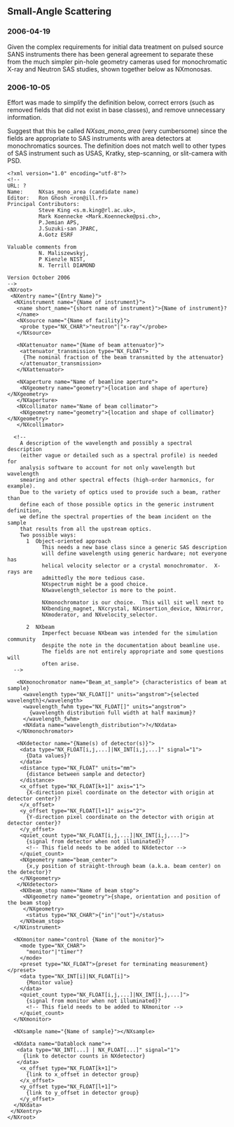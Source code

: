 ==Small-Angle Scattering==

===2006-04-19===
Given the complex requirements for initial data treatment on pulsed
source SANS instruments there has been general agreement to separate
these from the much simpler pin-hole geometry cameras used for
monochromatic X-ray and Neutron SAS studies, shown together below 
as NXmonosas.

===2006-10-05===

Effort was made to simplify the definition below, correct errors
(such as removed fields that did not exist in base classes),
and remove unnecessary information.

Suggest that this be called ''NXsas_mono_area'' (very cumbersome) since the fields are appropriate to SAS instruments with area detectors at monochromatics sources.  The definition does not match well to other types of SAS instrument such as USAS, Kratky, step-scanning, or slit-camera with PSD.

<pre>
<?xml version="1.0" encoding="utf-8"?>
<!--
URL: ?
Name:     NXsas_mono_area (candidate name)
Editor:   Ron Ghosh <ron@ill.fr>
Principal Contributors:  
          Steve King <s.m.king@rl.ac.uk>, 
          Mark Koennecke <Mark.Koennecke@psi.ch>, 
          P.Jemian APS, 
          J.Suzuki-san JPARC, 
          A.Gotz ESRF 
                         
Valuable comments from 
          N. Maliszewskyj, 
          P Kienzle NIST, 
          N. Terrill DIAMOND

Version October 2006
-->
<NXroot>
 <NXentry name="{Entry Name}">
  <NXinstrument name="{Name of instrument}">
   <name short_name="{short name of instrument}">{Name of instrument}?
   </name>
   <NXsource name="{Name of facility}">
    <probe type="NX_CHAR">"neutron"|"x-ray"</probe>
   </NXsource>

   <NXattenuator name="{Name of beam attenuator}">
    <attenuator_transmission type="NX_FLOAT">
     {The nominal fraction of the beam transmitted by the attenuator}
    </attenuator_transmission>
   </NXattenuator>

   <NXaperture name="Name of beamline aperture">
    <NXgeometry name="geometry">{location and shape of aperture}</NXgeometry>
   </NXaperture>
   <NXcollimator name="Name of beam collimator">
    <NXgeometry name="geometry">{location and shape of collimator}</NXgeometry>
   </NXcollimator>

  <!-- 
    A description of the wavelength and possibly a spectral description
    (either vague or detailed such as a spectral profile) is needed for 
    analysis software to account for not only wavelength but wavelength 
    smearing and other spectral effects (high-order harmonics, for example).
    Due to the variety of optics used to provide such a beam, rather than 
    define each of those possible optics in the generic instrument definition,
    we define the spectral properties of the beam incident on the sample
    that results from all the upstream optics.
    Two possible ways:
      1  Object-oriented approach
           This needs a new base class since a generic SAS description
           will define wavelength using generic hardware; not everyone has 
           helical velocity selector or a crystal monochromator.  X-rays are
           admittedly the more tedious case.
           NXspectrum might be a good choice.
           NXwavelength_selector is more to the point.

           NXmonochromator is our choice.  This will sit well next to 
           NXbending_magnet, NXcrystal, NXinsertion_device, NXmirror, 
           NXmoderator, and NXvelocity_selector.

      2  NXbeam
           Imperfect becuase NXbeam was intended for the simulation community
           despite the note in the documentation about beamline use.
           The fields are not entirely appropriate and some questions will
           often arise.
  -->
     
   <NXmonochromator name="Beam_at_sample"> {characteristics of beam at sample}
     <wavelength type="NX_FLOAT[]" units="angstrom">{selected wavelength}</wavelength>
     <wavelength_fwhm type="NX_FLOAT[]" units="angstrom">
       {wavelength distribution full width at half maximum}?
     </wavelength_fwhm>
     <NXdata name="wavelength_distribution">?</NXdata>
   </NXmonochromator>

   <NXdetector name="{Name(s) of detector(s)}">
    <data type="NX_FLOAT[i,j,...]|NX_INT[i,j,...]" signal="1">
      {Data values}?
    </data>
    <distance type="NX_FLOAT" units="mm">
      {distance between sample and detector}
    </distance>
    <x_offset type="NX_FLOAT[k+1]" axis="1">
      {X-direction pixel coordinate on the detector with origin at detector center}?
    </x_offset>
    <y_offset type="NX_FLOAT[l+1]" axis="2">
      {Y-direction pixel coordinate on the detector with origin at detector center}?
    </y_offset>
    <quiet_count type="NX_FLOAT[i,j,...]|NX_INT[i,j,...]">
      {signal from detector when not illuminated}?
      <!-- This field needs to be added to NXdetector -->
    </quiet_count>
    <NXgeometry name="beam_center">
      {x,y position of straight-through beam (a.k.a. beam center) on the detector}?
    </NXgeometry>
   </NXdetector>
    <NXbeam_stop name="Name of beam stop">
     <NXgeometry name="geometry">{shape, orientation and position of the beam stop}
     </NXgeometry>
      <status type="NX_CHAR">{"in"|"out"}</status>
    </NXbeam_stop>
  </NXinstrument>

  <NXmonitor name="control {Name of the monitor}">
    <mode type="NX_CHAR">
      "monitor"|"timer"?
    </mode>
    <preset type="NX_FLOAT">{preset for terminating measurement}</preset>
    <data type="NX_INT[i]|NX_FLOAT[i]">
      {Monitor value}
    </data>
    <quiet_count type="NX_FLOAT[i,j,...]|NX_INT[i,j,...]">
      {signal from monitor when not illuminated}?
      <!-- This field needs to be added to NXmonitor -->
    </quiet_count>
  </NXmonitor>

  <NXsample name="{Name of sample}"></NXsample>

  <NXdata name="Datablock name">+
   <data type="NX_INT[...] | NX_FLOAT[...]" signal="1">
     {link to detector counts in NXdetector}
   </data>
    <x_offset type="NX_FLOAT[k+1]">
      {link to x_offset in detector group}
    </x_offset>
    <y_offset type="NX_FLOAT[l+1]">
      {link to y_offset in detector group}
    </y_offset>
  </NXdata>
 </NXentry>
</NXroot>
</pre>